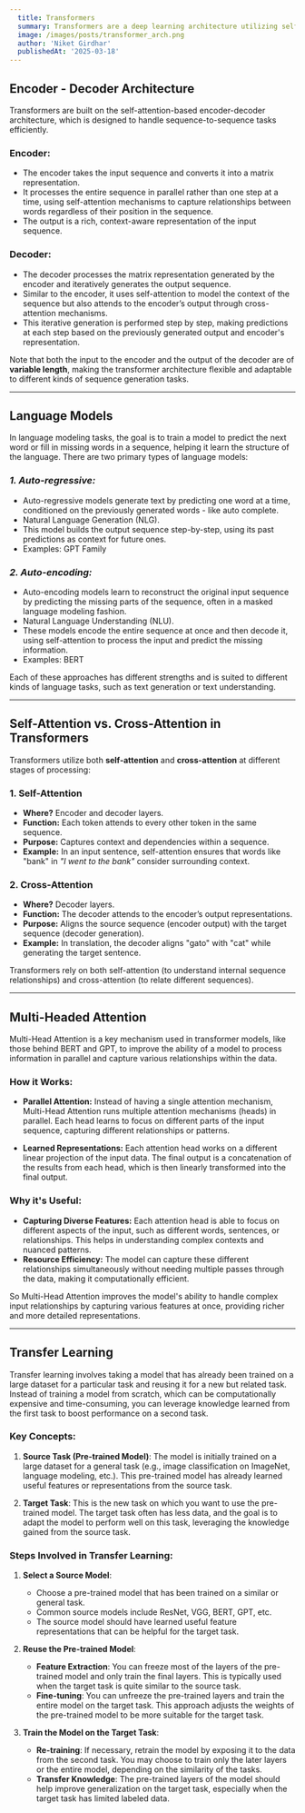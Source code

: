 ```yaml
---
  title: Transformers
  summary: Transformers are a deep learning architecture utilizing self-attention, cross-attention, and multi-head attention to efficiently process sequences, enabling powerful models for tasks like language modeling and transfer learning.
  image: /images/posts/transformer_arch.png
  author: 'Niket Girdhar'
  publishedAt: '2025-03-18'
---
```


 ## Encoder - Decoder Architecture

Transformers are built on the self-attention-based encoder-decoder architecture, which is designed to handle sequence-to-sequence tasks efficiently.

### **Encoder:**
- The encoder takes the input sequence and converts it into a matrix representation.
- It processes the entire sequence in parallel rather than one step at a time, using self-attention mechanisms to capture relationships between words regardless of their position in the sequence.
- The output is a rich, context-aware representation of the input sequence.

### **Decoder:**
- The decoder processes the matrix representation generated by the encoder and iteratively generates the output sequence.
- Similar to the encoder, it uses self-attention to model the context of the sequence but also attends to the encoder’s output through cross-attention mechanisms.
- This iterative generation is performed step by step, making predictions at each step based on the previously generated output and encoder's representation.

Note that both the input to the encoder and the output of the decoder are of **variable length**, making the transformer architecture flexible and adaptable to different kinds of sequence generation tasks.

---

## Language Models

In language modeling tasks, the goal is to train a model to predict the next word or fill in missing words in a sequence, helping it learn the structure of the language. There are two primary types of language models:

### ***1. Auto-regressive:***
- Auto-regressive models generate text by predicting one word at a time, conditioned on the previously generated words - like auto complete. 
- Natural Language Generation (NLG).
- This model builds the output sequence step-by-step, using its past predictions as context for future ones.
- Examples: GPT Family

### ***2. Auto-encoding:***
- Auto-encoding models learn to reconstruct the original input sequence by predicting the missing parts of the sequence, often in a masked language modeling fashion.
- Natural Language Understanding (NLU).
- These models encode the entire sequence at once and then decode it, using self-attention to process the input and predict the missing information.
- Examples: BERT

Each of these approaches has different strengths and is suited to different kinds of language tasks, such as text generation or text understanding.

---

## **Self-Attention vs. Cross-Attention in Transformers**
Transformers utilize both **self-attention** and **cross-attention** at different stages of processing:

### **1. Self-Attention**
- **Where?** Encoder and decoder layers.
- **Function:** Each token attends to every other token in the same sequence.
- **Purpose:** Captures context and dependencies within a sequence.
- **Example:** In an input sentence, self-attention ensures that words like "bank" in *"I went to the bank"* consider surrounding context.

### **2. Cross-Attention**
- **Where?** Decoder layers.
- **Function:** The decoder attends to the encoder’s output representations.
- **Purpose:** Aligns the source sequence (encoder output) with the target sequence (decoder generation).
- **Example:** In translation, the decoder aligns "gato" with "cat" while generating the target sentence.

Transformers rely on both self-attention (to understand internal sequence relationships) and cross-attention (to relate different sequences).

---

## Multi-Headed Attention

Multi-Head Attention is a key mechanism used in transformer models, like those behind BERT and GPT, to improve the ability of a model to process information in parallel and capture various relationships within the data.

### How it Works:
- **Parallel Attention:** Instead of having a single attention mechanism, Multi-Head Attention runs multiple attention mechanisms (heads) in parallel. Each head learns to focus on different parts of the input sequence, capturing different relationships or patterns.
  
- **Learned Representations:** Each attention head works on a different linear projection of the input data. The final output is a concatenation of the results from each head, which is then linearly transformed into the final output.

### Why it's Useful:
- **Capturing Diverse Features:** Each attention head is able to focus on different aspects of the input, such as different words, sentences, or relationships. This helps in understanding complex contexts and nuanced patterns.
- **Resource Efficiency:** The model can capture these different relationships simultaneously without needing multiple passes through the data, making it computationally efficient.

So Multi-Head Attention improves the model's ability to handle complex input relationships by capturing various features at once, providing richer and more detailed representations.

---

## Transfer Learning
Transfer learning involves taking a model that has already been trained on a large dataset for a particular task and reusing it for a new but related task. Instead of training a model from scratch, which can be computationally expensive and time-consuming, you can leverage knowledge learned from the first task to boost performance on a second task.

### Key Concepts:
1. **Source Task (Pre-trained Model)**: The model is initially trained on a large dataset for a general task (e.g., image classification on ImageNet, language modeling, etc.). This pre-trained model has already learned useful features or representations from the source task.

2. **Target Task**: This is the new task on which you want to use the pre-trained model. The target task often has less data, and the goal is to adapt the model to perform well on this task, leveraging the knowledge gained from the source task.

### **Steps Involved in Transfer Learning:**

1. **Select a Source Model**:
   - Choose a pre-trained model that has been trained on a similar or general task.
   - Common source models include ResNet, VGG, BERT, GPT, etc.
   - The source model should have learned useful feature representations that can be helpful for the target task.

2. **Reuse the Pre-trained Model**:
   - **Feature Extraction**: You can freeze most of the layers of the pre-trained model and only train the final layers. This is typically used when the target task is quite similar to the source task.
   - **Fine-tuning**: You can unfreeze the pre-trained layers and train the entire model on the target task. This approach adjusts the weights of the pre-trained model to be more suitable for the target task.

3. **Train the Model on the Target Task**:
   - **Re-training**: If necessary, retrain the model by exposing it to the data from the second task. You may choose to train only the later layers or the entire model, depending on the similarity of the tasks.
   - **Transfer Knowledge**: The pre-trained layers of the model should help improve generalization on the target task, especially when the target task has limited labeled data.
